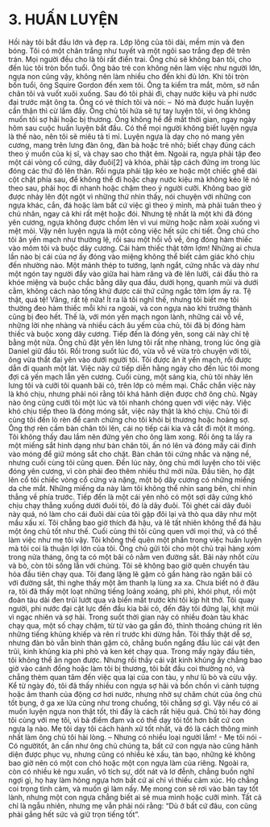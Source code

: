 # 3. HUẤN LUYỆN

Hồi này tôi bắt đầu lớn và đẹp ra. Lớp lông của tôi dài, mềm mịn và đen bóng. Tôi có một chân trắng như tuyết và một ngôi sao trắng đẹp đẽ trên trán. Mọi người đều cho là tôi rất điển trai. Ông chủ sẽ không bán tôi, cho đến lúc tôi tròn bốn tuổi. Ông bảo trẻ con không nên làm việc như người lớn, ngựa non cũng vậy, không nên làm nhiều cho đến khi đủ lớn.
Khi tôi tròn bốn tuổi, ông Squire Gordon đến xem tôi. Ông ta kiểm tra mắt, mõm, sờ nắn chân tôi và vuốt xuôi xuống. Sau đó tôi phải đi, chạy nước kiệu và phi nước đại trước mặt ông ta. Ông có vẻ thích tôi và nói:
– Nó mà được huấn luyện cẩn thận thì cừ lắm đấy.
Ông chủ tôi hứa sẽ tự tay luyện tôi, vì ông không muốn tôi sợ hãi hoặc bị thương. Ông không hề để mất thời gian, ngay ngày hôm sau cuộc huấn luyện bắt đầu.
Có thể mọi người không biết luyện ngựa là thế nào, nên tôi sẽ miêu tả tỉ mỉ. Luyện ngựa là dạy cho nó mang yên cương, mang trên lưng đàn ông, đàn bà hoặc trẻ nhỏ; biết chạy đúng cách theo ý muốn của kị sĩ, và chạy sao cho thật êm. Ngoài ra, ngựa phải tập đeo một cái vòng cổ cứng, dây đuôi[2] và khóa, phải tập cách đứng im trong lúc đóng các thứ đó lên thân. Rồi ngựa phải tập kéo xe hoặc một chiếc ghế dài cột chặt phía sau, để không thể đi hoặc chạy nước kiệu mà không kéo lê nó theo sau, phải học đi nhanh hoặc chậm theo ý người cưỡi. Không bao giờ được nhảy lên đột ngột vì những thứ nhìn thấy, nói chuyện với những con ngựa khác, cắn, đá hoặc làm bất cứ việc gì theo ý mình, mà phải tuân theo ý chủ nhân, ngay cả khi rất mệt hoặc đói.
Nhưng tệ nhất là một khi đã đóng yên cương, ngựa không được chồm lên vì vui mừng hoặc nằm xoài xuống vì mệt mỏi. Vậy nên luyện ngựa là một công việc hết sức chi tiết.
Ông chủ cho tôi ăn yến mạch như thường lệ, rồi sau một hồi vỗ về, ông đóng hàm thiếc vào mõm tôi và buộc dây cương. Cái hàm thiếc thật tởm lợm! Những ai chưa lần nào bị cái của nợ ấy đóng vào miệng không thể biết cảm giác khó chịu đến nhường nào. Một mảnh thép to tướng, lạnh ngắt, cứng nhắc và dày như một ngón tay người đẩy vào giữa hai hàm răng và đè lên lưỡi, cái đầu thò ra khóe miệng và buộc chắc bằng dây qua đầu, dưới họng, quanh mũi và dưới cằm, không cách nào tống khứ được cái thứ cứng ngắc tởm lợm ấy ra. Tệ thật, quá tệ! Vâng, rất tệ nữa! Ít ra là tôi nghĩ thế, nhưng tôi biết mẹ tôi thường đeo hàm thiếc mỗi khi ra ngoài, và con ngựa nào khi trưởng thành cũng bị đeo hết. Thế là, với món yến mạch ngon lành, những cái vỗ về, những lời nhẹ nhàng và nhiều cách âu yếm của chủ, tôi đã bị đóng hàm thiếc và buộc xong dây cương.
Tiếp đến là đóng yên, song cái này chỉ tệ bằng một nửa. Ông chủ đặt yên lên lưng tôi rất nhẹ nhàng, trong lúc ông già Daniel giữ đầu tôi. Rồi trong suốt lúc đó, vừa vỗ về vừa trò chuyện với tôi, ông vừa thắt đai yên vào dưới người tôi. Tôi được ăn ít yến mạch, rồi được dẫn đi quanh một lát. Việc này cứ tiếp diễn hằng ngày cho đến lúc tôi mong đợi cả yến mạch lẫn yên cương.
Cuối cùng, một sáng kia, chủ tôi nhảy lên lưng tôi và cưỡi tôi quanh bãi cỏ, trên lớp cỏ mềm mại. Chắc chắn việc này là khó chịu, nhưng phải nói rằng tôi khá hãnh diện được chở ông chủ. Ngày nào ông cũng cưỡi tôi một lúc và tôi nhanh chóng quen với việc này.
Việc khó chịu tiếp theo là đóng móng sắt, việc này thật là khó chịu. Chủ tôi đi cùng tôi đến lò rèn để canh chừng cho tôi khỏi bị thương hoặc hoảng sợ.
Ông thợ rèn cầm bàn chân tôi lên, cái nọ tiếp cái kia và cắt đi một ít móng. Tôi không thấy đau lắm nên đứng yên cho ông làm xong. Rồi ông ta lấy ra một miếng sắt hình dạng như bàn chân tôi, ấn nó lên và đóng mấy cái đinh vào móng để giữ móng sắt cho chặt. Bàn chân tôi cứng nhắc và nặng nề, nhưng cuối cùng tôi cũng quen.
Đến lúc này, ông chủ mới luyện cho tôi việc đóng yên cương, vì còn phải đeo thêm nhiều thứ mới nữa. Đầu tiên, họ đặt lên cổ tôi chiếc vòng cổ cứng và nặng, một bộ dây cương có những miếng da che mắt. Những miếng da này làm tôi không thể nhìn sang bên, chỉ nhìn thẳng về phía trước. Tiếp đến là một cái yên nhỏ có một sợi dây cứng khó chịu chạy thẳng xuống dưới đuôi tôi, đó là dây đuôi. Tôi ghét cái dây đuôi này quá, nó làm cho cái đuôi dài của tôi gập đôi lại và thò qua dây như một mẩu xấu xí. Tôi chẳng bao giờ thích đá hậu, và lẽ tất nhiên không thể đá hậu một ông chủ tốt như thế. Cuối cùng thì tôi cũng quen với mọi thứ, và có thể làm việc như mẹ tôi vậy.
Tôi không thể quên một phần trong việc huấn luyện mà tôi coi là thuận lợi lớn của tôi. Ông chủ gửi tôi cho một chủ trại hàng xóm trong nửa tháng, ông ta có một bãi cỏ nằm ven đường sắt. Bãi này nhốt cừu và bò, còn tôi sống lẫn với chúng.
Tôi sẽ không bao giờ quên chuyến tàu hỏa đầu tiên chạy qua. Tôi đang lặng lẽ gặm cỏ gần hàng rào ngăn bãi cỏ với đường sắt, thì nghe thấy một âm thanh lạ lùng xa xa. Chưa biết nó ở đâu ra, tôi đã thấy một loạt những tiếng loảng xoảng, phì phì, khói phụt, rồi một đoàn tàu dài đen trũi lướt qua và biến mất trước khi tôi kịp hít thở. Tôi quay người, phi nước đại cật lực đến đầu kia bãi cỏ, đến đây tôi đứng lại, khịt mũi vì ngạc nhiên và sợ hãi.
Trong suốt thời gian này có nhiều đoàn tàu khác chạy qua, một số chạy chậm, từ từ vào ga gần đó, thỉnh thoảng chúng rít lên những tiếng khủng khiếp và rên rỉ trước khi dừng hẳn. Tôi thấy thật dễ sợ, nhưng đàn bò vẫn bình thản gặm cỏ, chẳng buồn ngẩng đầu lúc cái vật đen trũi, kinh khủng kia phì phò và ken két chạy qua.
Trong mấy ngày đầu tiên, tôi không thể ăn ngon được. Nhưng rồi thấy cái vật kinh khủng ấy chẳng bao giờ vào cánh đồng hoặc làm tôi bị thương, tôi bắt đầu coi thường nó, và chẳng thèm quan tâm đến việc qua lại của con tàu, y như lũ bò và cừu vậy.
Kể từ ngày đó, tôi đã thấy nhiều con ngựa sợ hãi và bồn chồn vì cảnh tượng hoặc âm thanh của động cơ hơi nước, nhưng nhờ sự chăm chút của ông chủ tốt bụng, ở ga xe lửa cũng như trong chuồng, tôi chẳng sợ gì.
Vậy nếu có ai muốn luyện ngựa non thật tốt, thì đấy là cách rất hiệu quả.
Chủ tôi hay đóng tôi cùng với mẹ tôi, vì bà điềm đạm và có thể dạy tôi tốt hơn bất cứ con ngựa lạ nào. Mẹ tôi dạy tôi cách hành xử tốt nhất, và đó là cách thông minh nhất làm ông chủ tôi hài lòng.
– Nhưng có nhiều loại người lắm! - Mẹ tôi nói - Có ngườitốt, ân cần như ông chủ chúng ta, bất cứ con ngựa nào cũng hãnh diện được phục vụ, nhưng cũng có nhiều kẻ xấu, tàn bạo, những kẻ không bao giờ nên có một con chó hoặc một con ngựa làm của riêng. Ngoài ra, còn có nhiều kẻ ngu xuẩn, vô tích sự, dốt nát và lơ đễnh, chẳng buồn nghĩ ngợi gì, họ hay làm hỏng ngựa hơn bất cứ ai chỉ vì thiếu cảm xúc. Họ chẳng coi trọng tình cảm, và muốn gì làm nấy. Mẹ mong con sẽ rơi vào bàn tay tốt lành, nhưng một con ngựa chẳng biết ai sẽ mua mình hoặc cưỡi mình. Tất cả chỉ là ngẫu nhiên, nhưng mẹ vẫn phải nói rằng: “Dù ở bất cứ đâu, con cũng phải gắng hết sức và giữ trọn tiếng tốt”.
